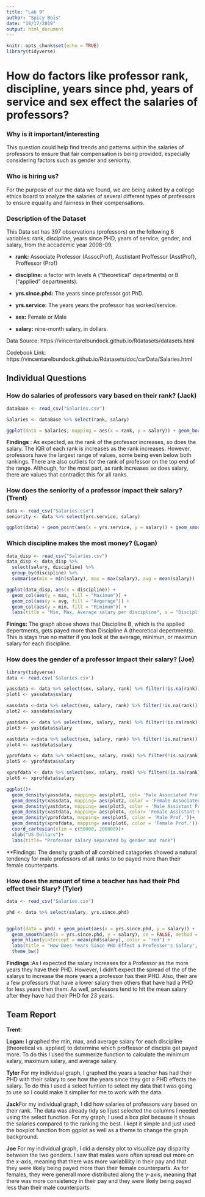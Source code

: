 ```yaml
---
title: "Lab 9"
author: "Spicy Bois"
date: "10/17/2019"
output: html_document
---
```


```r
knitr::opts_chunk$set(echo = TRUE)
library(tidyverse)
```

# How do factors like professor rank, discipline, years since phd, years of service and sex effect the salaries of professors?

### Why is it important/interesting
This question could help find trends and patterns within the salaries of professors to ensure that fair compensation is being provided, especially considering factors such as gender and seniority.

### Who is hiring us?
For the purpose of our the data we found, we are being asked by a college ethics board to analyze the salaries of several different types of professors to ensure equality and fairness in their compensations.

### Description of the Dataset
This Data set has 397 observations (professors) on the following 6 variables: rank, discipline, years since PHD, years of service, gender, and salary, from the accademic year 2008-09.

  * **rank:** Associate Professor (AssocProf), Asstistant Proffessor  (AsstProf), Proffessor (Prof)

  * **discipline:** a factor with levels A (“theoretical” departments) or B (“applied” departments).

  * **yrs.since.phd:** The years since professor got PhD.

  * **yrs.service:** The years years the professor has worked/service.

  * **sex:** Female or Male

  * **salary:** nine-month salary, in dollars.

Data Source: https://vincentarelbundock.github.io/Rdatasets/datasets.html

Codebook Link: https://vincentarelbundock.github.io/Rdatasets/doc/carData/Salaries.html

## Individual Questions

### How do salaries of professors vary based on their rank? (Jack)
```r
dataBase <- read_csv("Salaries.csv")

Salaries <- dataBase %>% select(rank, salary)

ggplot(data = Salaries, mapping = aes(x = rank, y = salary)) + geom_boxplot() + theme_bw()

```

**Findings** : As expected, as the rank of the professor increases, so does the salary. The IQR of each rank is increases as the rank increases. However, professors have the largest range of values, some being even below both rankings. There are also outliers for the rank of professor on the top end of the range. Although, for the most part, as rank increases so does salary, there are values that contradict this for all ranks.

### How does the seniority of a professor impact their salary? (Trent)
```r
data <- read_csv("Salaries.csv")
seniority <- data %>% select(yrs.service, salary)

ggplot(data) + geom_point(aes(x = yrs.service, y = salary)) + geom_smooth(aes(x = yrs.service, y = salary, color = 'Trend line')) + labs(title = "Distribution of Salaries by Years of Service", y = "Annual Salary (US Dollars)", x = "Years of Service (years)") + facet_grid(rank~ .) + theme_bw()
```

### Which discipline makes the most money? (Logan)
```r
data_disp <- read_csv("Salaries.csv")
data_disp <- data_disp %>% 
  select(salary, discipline) %>%
  group_by(discipline) %>%
  summarise(min = min(salary), max = max(salary), avg = mean(salary))

ggplot(data_disp, aes(x = discipline)) + 
  geom_col(aes(y = max, fill = "Maximum")) + 
  geom_col(aes(y = avg, fill = "Avgerage")) + 
  geom_col(aes(y = min, fill = "Mimimum")) + 
  labs(title = "Min, Max, Average salary per discipline", x = "Discipline", y = "Salary")
```

**Finings:** The graph above shows that Discipline B, which is the applied depertments, gets payed more than Discipline A (theoretical depertments). This is stays true no matter if you look at the average, minimun, or maximun salary for each discipline.

### How does the gender of a professor impact their salary? (Joe)
```r
library(tidyverse)
data <- read.csv('Salaries.csv')

yassdata <- data %>% select(sex, salary, rank) %>% filter(!is.na(rank)) %>% filter(rank == 'AssocProf') %>% filter( sex == 'Male')
plot1 <- yassdata$salary

xassdata <-data %>% select(sex, salary, rank) %>% filter(!is.na(rank)) %>% filter(rank == 'AssocProf') %>% filter( sex == 'Female')
plot2 <- xassdata$salary

yastdata <- data %>% select(sex, salary, rank) %>% filter(!is.na(rank)) %>% filter(rank == 'AsstProf') %>% filter( sex == 'Male')
plot3 <- yastdata$salary

xastdata <-data %>% select(sex, salary, rank) %>% filter(!is.na(rank)) %>% filter(rank == 'AsstProf') %>% filter( sex == 'Female')
plot4 <- xastdata$salary

yprofdata <- data %>% select(sex, salary, rank) %>% filter(!is.na(rank)) %>% filter(rank == 'Prof') %>% filter( sex == 'Male')
plot5 <- yprofdata$salary

xprofdata <- data %>% select(sex, salary, rank) %>% filter(!is.na(rank)) %>% filter(rank == 'Prof') %>% filter( sex == 'Female')
plot6 <- xprofdata$salary

ggplot()+
  geom_density(yassdata, mapping= aes(plot1, col= 'Male Associated Prof.'))+
  geom_density(xassdata, mapping= aes(plot2, color = 'Female Associated Prof.'))+
  geom_density(yastdata, mapping= aes(plot3, color = 'Male Assistant Prof.'))+
  geom_density(xastdata, mapping= aes(plot4, color= 'Female Assistant Prof.'))+
  geom_density(yprofdata, mapping= aes(plot5, color = 'Male Prof.'))+
  geom_density(xprofdata, mapping= aes(plot6, color = 'Female Prof.'))+
  coord_cartesian(xlim = c(50000, 200000))+
  xlab("US Dollars")+
  labs(title= "Professor salary separated by gender and rank")
```

**Findings: The density graph of all combined catagories showed a natural tendency for male professors of all ranks to be payed more than their female counterparts.

### How does the amount of time a teacher has had their Phd effect their Slary? (Tyler)
```r
data <- read_csv("Salaries.csv")

phd <- data %>% select(salary, yrs.since.phd)


ggplot(data = phd) + geom_point(aes(x = yrs.since.phd, y = salary)) + 
  geom_smooth(aes(x = yrs.since.phd, y = salary), se = FALSE, method = lm) + 
  geom_hline(yintercept = mean(phd$salary), color = 'red') +
  labs(title = "How Does Years Since PHD Effect a Professor's Salary", x = "Years Since PHD", y = "Salary") +
  theme_bw()

```

**Findings** :As I expected the salary increases for a Professor as the more years they have their PHD. However, I didn't expect the spread of the of the salarys to increase the more years a professor has their PHD. Also, their are a few professors that have a lower salary then others that have had a PHD for less years then them. As well, professors tend to hit the mean salary after they have had their PHD for 23 years. 


## Team Report
**Trent:**

**Logan:** I graphed the min, max, and average salary for each discipline (theoretical vs. applied) to determine which proffessor of disciple get payed more. To do this I used the summerize function to calculate the minimum salary, maximum salary, and average salary.

**Tyler** For my individual graph, I graphed the years a teacher has had their PHD with their salary to see how the years since they got a PHD effects the salary. To do this I used a select funtion to select my data that I was going to use so I could make it simplier for me to work with the data.

**Jack**For my individual graph, I did how salaries of professors vary based on their rank. The data was already tidy so I just selected the columns I needed using the select function. For my graph, I used a box plot because it shows the salaries compared to the ranking the best. I kept it simple and just used the boxplot function from ggplot as well as a theme to change the graph background.

**Joe** For my individual graph, I did a density plot to visualize pay disparity between the two genders. I saw that males were often spread out more on the x-axis, meaning that there was more variablility in their pay and that they were likely being payed more than their female counterparts. As for females, they were generall more distributed along the y-axis, meaning that there was more consistency in their pay and they were likely being payed less than their male counterparts.